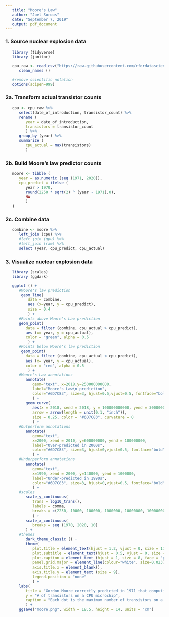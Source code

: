 ```yaml
---
   title: "Moore's Law"
   author: "Joel Soroos"
   date: "September 7, 2019"
   output: pdf_document
---
```



### 1. Source nuclear explosion data
```r

   library (tidyverse)
   library (janitor) 

   cpu_raw <- read_csv("https://raw.githubusercontent.com/rfordatascience/tidytuesday/master/data/2019/2019-09-03/cpu.csv") %>%
      clean_names ()

   #remove scientific notation 
   options(scipen=999)
```
   

### 2a.  Transform actual transistor counts
```r

   cpu <- cpu_raw %>%
      select(date_of_introduction, transistor_count) %>%
      rename (
         year = date_of_introduction,
         transistors = transistor_count
         ) %>%
      group_by (year) %>%
      summarize (
         cpu_actual = max(transistors)
         )
```


### 2b.  Build Moore's law predictor counts
```r

   moore <- tibble (
      year = as.numeric (seq (1971, 2020)),
      cpu_predict = ifelse (
         year > 1970, 
         round(2250 * sqrt(2) ^ (year - 1971),0),
         NA
         )
   )
```


### 2c.  Combine data
```r
   
   combine <- moore %>%
      left_join (cpu) %>%
      #left_join (gpu) %>%
      #left_join (ram) %>%
      select (year, cpu_predict, cpu_actual)

```


### 3. Visualize nuclear explosion data
```r

   library (scales)
   library (ggdark)

   ggplot () +
      #Moore's law prediction
       geom_line(
          data = combine,
          aes (x=year, y = cpu_predict),
          size = 0.4
          ) + 
      #Points above Moore's Law prediction
      geom_point(
         data = filter (combine, cpu_actual > cpu_predict),
         aes (x= year, y = cpu_actual),
         color = "green", alpha = 0.5
          ) +
      #Points below Moore's law prediction
       geom_point(
         data = filter (combine, cpu_actual < cpu_predict),
         aes (x= year, y = cpu_actual),
         color = "red", alpha = 0.5
          ) +
      #Moore's Law annotations
         annotate(
            geom="text", x=2018,y=250000000000,
            label="Moore's Law\n prediction", 
            color="#6D7C83", size=3, hjust=0.5,vjust=0.5, fontface="bold"
            ) +
         geom_curve(
            aes(x = 2018, xend = 2018, y = 100000000000, yend = 30000000000),
            arrow = arrow(length = unit(0.1, "inch")),
            size = 0.25, color = "#6D7C83", curvature = 0  
            ) +
      #Outperform annotations
         annotate(
            geom="text", 
            x=2000, xend = 2010, y=600000000, yend = 100000000,
            label="Over-predicted in 2000s", 
            color="#6D7C83", size=3, hjust=0,vjust=0.5, fontface="bold", angle = 30
            ) +
      #Underperform annotations
         annotate(
            geom="text", 
            x=1990, xend = 2000, y=140000, yend = 1000000,
            label="Under-predicted in 1990s", 
            color="#6D7C83", size=3, hjust=0,vjust=0.5, fontface="bold", angle = 35
            ) +
      #scales
         scale_y_continuous(
            trans = log10_trans(),
            labels = comma,
            breaks = c(2250, 10000, 100000, 1000000, 10000000, 100000000, 1000000000, 10000000000, 100000000000)
            ) +
         scale_x_continuous(
            breaks = seq (1970, 2020, 10)
         ) +
      #themes
         dark_theme_classic () +
         theme(
            plot.title = element_text(hjust = 1.2, vjust = 0, size = 11.1, face = "bold", margin = margin (0,0,30,0)),
            plot.subtitle = element_text(hjust = 0.5, vjust = 0, size = 9, face = "bold", margin = margin (0,0,30,0)),
            plot.caption = element_text (hjust = 1, size = 8, face = "plain", margin = margin (20,0,0,0)),
            panel.grid.major = element_line(colour="white", size=0.023),
            axis.title.x = element_blank(),
            axis.title.y = element_text (size = 9),
            legend.position = "none"
            ) +
      labs(
         title = "Gordon Moore correctly predicted in 1971 that computing power would double every 2 years.",
         y = "# of transistors on a CPU microchip",
         caption = "Each dot is the maximum number of transistors on a CPU microchip released that year.  Green (red) is above (below) Moore's Law prediction.\nSource: Wikipedia via R4DS Tidy Tuesday  |  Visualization: Joel Soroos @soroosj"
         ) +
      ggsave("moore.png", width = 18.5, height = 14, units = "cm")
```

